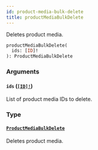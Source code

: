 ```yaml
---
id: product-media-bulk-delete
title: productMediaBulkDelete
---
```


Deletes product media.

```graphql
productMediaBulkDelete(
  ids: [ID]!
): ProductMediaBulkDelete

```

### Arguments

#### `ids` ([`[ID]!`](/developer/api-reference/scalars/id))

List of product media IDs to delete.

### Type

#### [`ProductMediaBulkDelete`](/developer/api-reference/objects/product-media-bulk-delete)

Deletes product media.
